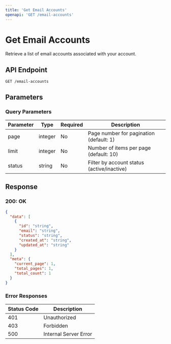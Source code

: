 ```yaml
---
title: 'Get Email Accounts'
openapi: 'GET /email-accounts'
---
```


# Get Email Accounts

Retrieve a list of email accounts associated with your account.

## API Endpoint

```
GET /email-accounts
```

## Parameters

### Query Parameters

| Parameter | Type    | Required | Description                                     |
|-----------|---------|----------|-------------------------------------------------|
| page      | integer | No       | Page number for pagination (default: 1)         |
| limit     | integer | No       | Number of items per page (default: 10)          |
| status    | string  | No       | Filter by account status (active/inactive)      |

## Response

### 200: OK

```json
{
  "data": [
    {
      "id": "string",
      "email": "string",
      "status": "string",
      "created_at": "string",
      "updated_at": "string"
    }
  ],
  "meta": {
    "current_page": 1,
    "total_pages": 1,
    "total_count": 1
  }
}
```

### Error Responses

| Status Code | Description           |
|-------------|-----------------------|
| 401         | Unauthorized          |
| 403         | Forbidden             |
| 500         | Internal Server Error |
